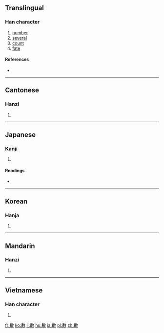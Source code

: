 {{also|数}}
==Translingual==

===Han character===
{{Han char|rn=66|rad=攴|as=11|sn=15|four=5844<sub>0</sub>|canj=中女人大 (LVOK)}}

# [[number]]
# [[several]]
# [[count]]
# [[fate]]

====References====
* {{Han ref|kx=0475.040|dkj=13363|dj=0829.070|hdz=21474.010|uh=6578|ud=25976|bh=BCC6|bd=48326}}

----

==Cantonese==

===Hanzi===
{{yue-hanzi|sim=数|jyut=[[sou3]], [[sou2]]|y=sou2, sou3}}

# {{defn|Cantonese|sort=攴11}}

----

==Japanese==

===Kanji===
{{ja-kanji|grade=|rs=攴11}}

# {{defn|Japanese|sort=攴11}}

====Readings====
* {{ja-readings|on=[[すう]] (sū), [[しゅ]] (shu)|kun=[[かぞえる]] (kazoeru), [[かず]] (kazu)}}

----

==Korean==

===Hanja===
{{ko-hanja|hangeul=[[수]], [[삭]]|eumhun=|rv=su, sak|mr=su, sak|y=swu, sak}}

# {{defn|Korean|sort=攴11}}

----

==Mandarin==

===Hanzi===
{{cmn-hanzi|sim=数|pin=[[shù]] ([[shu4]])|wg=shu<sup>4</sup>}}

# {{defn|Mandarin|sort=攴11}}

----

==Vietnamese==

===Han character===
{{vi-hantu|[[sổ]], [[số]], [[sộ]], [[sỗ]], [[xọ]]|rs=攴11}}

# {{defn|Vietnamese|sort=攴11}}

[[fr:數]]
[[ko:數]]
[[li:數]]
[[hu:數]]
[[ja:數]]
[[pl:數]]
[[zh:數]]